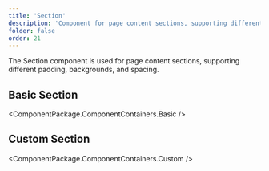 ```yaml
---
title: 'Section'
description: 'Component for page content sections, supporting different padding, backgrounds, and spacing'
folder: false
order: 21
---
```



The Section component is used for page content sections, supporting different padding, backgrounds, and spacing.

## Basic Section

<ComponentPackage.ComponentContainers.Basic />

## Custom Section

<ComponentPackage.ComponentContainers.Custom />
